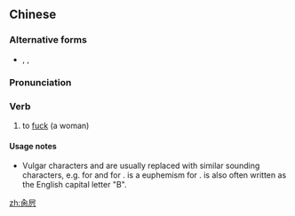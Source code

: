 ==Chinese==
{{zh-forms}}

===Alternative forms===
* {{zh-l|操逼}}, {{zh-l|操屄}}, {{zh-l|肏逼}}

===Pronunciation===
{{zh-pron
|m=càobī
|c=caau3 bei1
|cat=v
}}

===Verb===
{{zh-verb}}

# {{lb|zh|vulgar|intransitive}} to [[fuck]] (a woman)

====Usage notes====
* Vulgar characters {{zh-l|肏}} and {{zh-l|屄}} are usually replaced with similar sounding characters, e.g. {{zh-l|操}} for {{zh-l|肏}} and {{zh-l|逼}} for {{zh-l|屄}}. {{zh-l|靠}} is a euphemism for {{zh-l|肏}}. {{zh-l|屄}} is also often written as the English capital letter "B".

[[zh:肏屄]]